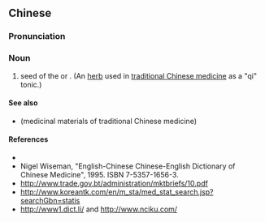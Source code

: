 {{also|郁李仁}}
==Chinese==
{{zh-forms|s=郁李仁|type=21}}

===Pronunciation===
{{zh-pron
|m=yùlǐrén
|cat=n
}}

===Noun===
{{zh-noun}}

# seed of the {{taxlink|Prunus japonica|species|noshow=1}} or {{vern|Korean cherry|pedia=1}}. (An [[herb]] used in [[traditional Chinese medicine]] as a "qi" tonic.)

====See also====
* {{l|zh|药材}} (medicinal materials of traditional Chinese medicine)

====References====
* {{pedialite|郁李仁|lang=zh}}
* Nigel Wiseman, "English-Chinese Chinese-English Dictionary of Chinese Medicine", 1995. ISBN 7-5357-1656-3.
* http://www.trade.gov.bt/administration/mktbriefs/10.pdf
* http://www.koreantk.com/en/m_sta/med_stat_search.jsp?searchGbn=statis
* http://www1.dict.li/ and http://www.nciku.com/